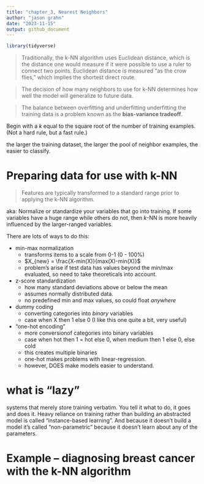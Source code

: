 ```yaml
---
title: "chapter_3, Nearest Neighbors"
author: "jason grahn"
date: "2023-11-15"
output: github_document
---
```


```r
library(tidyverse)
```

> Traditionally, the k-NN algorithm uses Euclidean distance, which is the distance one would measure if it were possible to use a ruler to connect two points. Euclidean distance is measured “as the crow flies,” which implies the shortest direct route. 

> The decision of how many neighbors to use for k-NN determines how well the model will generalize to future data.

> The balance between overfitting and underfitting underfitting the training data is a problem known as the **bias-variance tradeoff**.

Begin with a _k_ equal to the square root of the number of training examples. (Not a hard rule, but a fast rule.)

the larger the training dataset, the larger the pool of neighbor examples, the easier to classify. 

# Preparing data for use with k-NN

> Features are typically transformed to a standard range prior to applying the k-NN algorithm.

aka: Normalize or standardize your variables that go into training. If some variables have a huge range while others do not, then _k_-NN is more heavily influenced by the larger-ranged variables. 

There are lots of ways to do this: 

* min-max normalization
    + transforms items to a scale from 0-1 (0 - 100%)
    + $X_{new} = \frac{X-min(X)}{max(X)-min(X)}$
    + problem's arise if test data has values beyond the min/max evaluated, so need to take theoreticals into account.

* z-score standardization
    + how many standard deviations above or below the mean
    + assumes normally distributed data.
    + no predefined min and max values, so could float _anywhere_ 

* dummy coding
    + converting categories into _binary_ variables
    + case when X then 1 else 0 (I like this one quite a bit, very useful)

* "one-hot encoding" 
    + more conversionof categories into binary variables
    + case when hot then 1 = hot else 0, when medium then 1 else 0, else cold
    + this creates multiple binaries
    + one-hot makes problems with linear-regression. 
    + however, DOES make models easier to understand.

# what is "lazy"

systems that merely store training verbatim. You tell it what to do, it goes and does it. Heavy reliance on training rather than building an abstracted model is called "instance-based learning". And because it doesn't build a model it's called "non-parametric" because it doesn't learn about any of the parameters. 

# Example – diagnosing breast cancer with the k-NN algorithm

